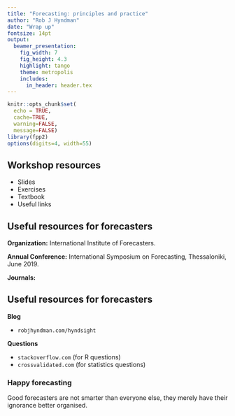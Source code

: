 ```yaml
---
title: "Forecasting: principles and practice"
author: "Rob J Hyndman"
date: "Wrap up"
fontsize: 14pt
output:
  beamer_presentation:
    fig_width: 7
    fig_height: 4.3
    highlight: tango
    theme: metropolis
    includes:
      in_header: header.tex
---
```


```r
knitr::opts_chunk$set(
  echo = TRUE,
  cache=TRUE,
  warning=FALSE,
  message=FALSE)
library(fpp2)
options(digits=4, width=55)
```


## Workshop resources

\large

 * Slides
 * Exercises
 * Textbook
 * Useful links

\begin{alertblock}{}{\centerline{\Large\textbf{\url{robjhyndman.com/nyc2018}}}}
\end{alertblock}




## Useful resources for forecasters

**Organization:**
 International Institute of Forecasters.

**Annual Conference:**
 International Symposium on Forecasting, Thessaloniki, June 2019.

**Journals:**

\begin{tabular}{@{}ll}
  \includegraphics[height=4.5cm]{IJFcover} & \includegraphics[height=4.5cm]{Foresight}
\end{tabular}

\begin{textblock}{4}(8.4,7.6)
\begin{block}{}
Links to all these at \textbf{forecasters.org}
\end{block}
\end{textblock}


## Useful resources for forecasters

**Blog**

 * `robjhyndman.com/hyndsight`

**Questions**

  * `stackoverflow.com` (for R questions)
  * `crossvalidated.com` (for statistics questions)

\pause

### Happy forecasting
Good forecasters are not smarter than everyone else, they merely have their ignorance better organised.


